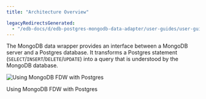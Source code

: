 ```yaml
---
title: "Architecture Overview"

legacyRedirectsGenerated:
  - "/edb-docs/d/edb-postgres-mongodb-data-adapter/user-guides/user-guide/5.2.8/architecture_overview.html"
---
```


<div id="architecture_overview" class="registered_link"></div>

The MongoDB data wrapper provides an interface between a MongoDB server and a Postgres database. It transforms a Postgres statement (`SELECT`/`INSERT`/`DELETE`/`UPDATE`) into a query that is understood by the MongoDB database.

![Using MongoDB FDW with Postgres](images/mongo_server_with_postgres.png)

Using MongoDB FDW with Postgres
